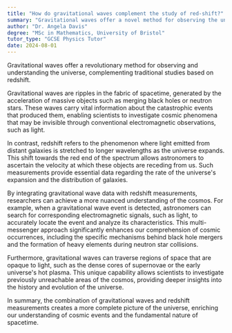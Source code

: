 ```yaml
---
title: "How do gravitational waves complement the study of red-shift?"
summary: "Gravitational waves offer a novel method for observing the universe, enhancing our understanding alongside traditional red-shift studies."
author: "Dr. Angela Davis"
degree: "MSc in Mathematics, University of Bristol"
tutor_type: "GCSE Physics Tutor"
date: 2024-08-01
---
```


Gravitational waves offer a revolutionary method for observing and understanding the universe, complementing traditional studies based on redshift.

Gravitational waves are ripples in the fabric of spacetime, generated by the acceleration of massive objects such as merging black holes or neutron stars. These waves carry vital information about the catastrophic events that produced them, enabling scientists to investigate cosmic phenomena that may be invisible through conventional electromagnetic observations, such as light.

In contrast, redshift refers to the phenomenon where light emitted from distant galaxies is stretched to longer wavelengths as the universe expands. This shift towards the red end of the spectrum allows astronomers to ascertain the velocity at which these objects are receding from us. Such measurements provide essential data regarding the rate of the universe's expansion and the distribution of galaxies.

By integrating gravitational wave data with redshift measurements, researchers can achieve a more nuanced understanding of the cosmos. For example, when a gravitational wave event is detected, astronomers can search for corresponding electromagnetic signals, such as light, to accurately locate the event and analyze its characteristics. This multi-messenger approach significantly enhances our comprehension of cosmic occurrences, including the specific mechanisms behind black hole mergers and the formation of heavy elements during neutron star collisions.

Furthermore, gravitational waves can traverse regions of space that are opaque to light, such as the dense cores of supernovae or the early universe's hot plasma. This unique capability allows scientists to investigate previously unreachable areas of the cosmos, providing deeper insights into the history and evolution of the universe.

In summary, the combination of gravitational waves and redshift measurements creates a more complete picture of the universe, enriching our understanding of cosmic events and the fundamental nature of spacetime.
    
